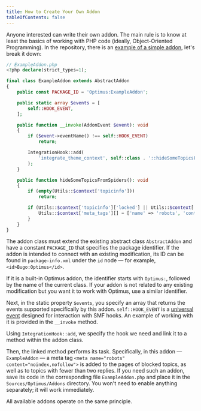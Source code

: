 ```yaml
---
title: How to Create Your Own Addon
tableOfContents: false
---
```


Anyone interested can write their own addon. The main rule is to know at least the basics of working with PHP code (ideally, Object-Oriented Programming). In the repository, there is an [example of a simple addon](https://github.com/dragomano/Optimus/blob/main/src/Sources/Optimus/Addons/ExampleAddon.php), let's break it down:

```php {6, 8-10, 18, 22}
// ExampleAddon.php
<?php declare(strict_types=1);

final class ExampleAddon extends AbstractAddon
{
	public const PACKAGE_ID = 'Optimus:ExampleAddon';

	public static array $events = [
		self::HOOK_EVENT,
	];

	public function __invoke(AddonEvent $event): void
	{
		if ($event->eventName() !== self::HOOK_EVENT)
			return;

		IntegrationHook::add(
			'integrate_theme_context', self::class . '::hideSomeTopicsFromSpiders#', false, __FILE__
		);
	}

	public function hideSomeTopicsFromSpiders(): void
	{
		if (empty(Utils::$context['topicinfo']))
			return;

		if (Utils::$context['topicinfo']['locked'] || Utils::$context['topicinfo']['num_replies'] < 2) {
			Utils::$context['meta_tags'][] = ['name' => 'robots', 'content' => 'noindex,nofollow'];
		}
	}
}
```

The addon class must extend the existing abstract class `AbstractAddon` and have a constant `PACKAGE_ID` that specifies the package identifier. If the addon is intended to connect with an existing modification, its ID can be found in `package-info.xml` under the `id` node — for example, `<id>Bugo:Optimus</id>`.

If it is a built-in Optimus addon, the identifier starts with `Optimus:`, followed by the name of the current class. If your addon is not related to any existing modification but you want it to work with Optimus, use a similar identifier.

Next, in the static property `$events`, you specify an array that returns the events supported specifically by this addon. `self::HOOK_EVENT` is a [universal event](../events) designed for interaction with SMF hooks. An example of working with it is provided in the `__invoke` method.

Using `IntegrationHook::add`, we specify the hook we need and link it to a method within the addon class.

Then, the linked method performs its task. Specifically, in this addon — `ExampleAddon` — a meta tag `<meta name="robots" content="noindex,nofollow">` is added to the pages of blocked topics, as well as to topics with fewer than two replies. If you need such an addon, save its code in the corresponding file `ExampleAddon.php` and place it in the `Sources/Optimus/Addons` directory. You won't need to enable anything separately; it will work immediately.

All available addons operate on the same principle.
